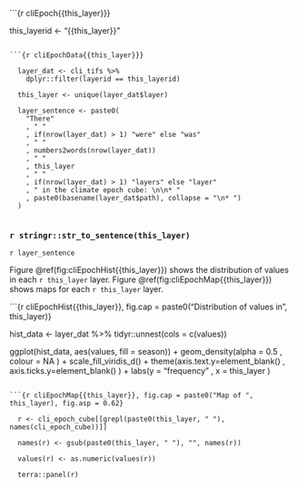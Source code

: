 ```{r cliEpoch{{this_layer}}}

  this_layerid <- "{{this_layer}}"

```

```{r cliEpochData{{this_layer}}}

  layer_dat <- cli_tifs %>%
    dplyr::filter(layerid == this_layerid)

  this_layer <- unique(layer_dat$layer)

  layer_sentence <- paste0(
    "There"
    , " "
    , if(nrow(layer_dat) > 1) "were" else "was"
    , " "
    , numbers2words(nrow(layer_dat))
    , " "
    , this_layer
    , " "
    , if(nrow(layer_dat) > 1) "layers" else "layer"
    , " in the climate epoch cube: \n\n* "
    , paste0(basename(layer_dat$path), collapse = "\n* ")
  )
  
```


### `r stringr::str_to_sentence(this_layer)`

`r layer_sentence`

Figure \@ref(fig:cliEpochHist{{this_layer}}) shows the distribution of values in each `r this_layer` layer. Figure \@ref(fig:cliEpochMap{{this_layer}}) shows maps for each `r this_layer` layer.

```{r cliEpochHist{{this_layer}}, fig.cap = paste0("Distribution of values in ", this_layer)}

  hist_data <- layer_dat %>%
    tidyr::unnest(cols = c(values))

  ggplot(hist_data, aes(values, fill = season)) +
    geom_density(alpha = 0.5
                 , colour = NA
                 ) +
    scale_fill_viridis_d() +
    theme(axis.text.y=element_blank()
          , axis.ticks.y=element_blank()
          ) +
    labs(y = "frequency"
         , x = this_layer
         )

```

```{r cliEpochMap{{this_layer}}, fig.cap = paste0("Map of ", this_layer), fig.asp = 0.62}

  r <- cli_epoch_cube[[grepl(paste0(this_layer, " "), names(cli_epoch_cube))]]

  names(r) <- gsub(paste0(this_layer, " "), "", names(r))
  
  values(r) <- as.numeric(values(r))
    
  terra::panel(r)
              
```
